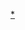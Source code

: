 {{Navbox
|bodyclass=hlist

|name = 越國君主
|title = [[越國]]君主
|state = expandCaption
|above = [[越国君主世系图|世系]]
|list1 = 
*[[無餘]]
*[[無壬]]
*[[無瞫]]
*[[夫譚]]
*[[允常]]
*[[勾践]]
*[[鹿郢]]
*[[不壽]]
*[[朱勾]]
*[[翳 (越国)|翳]]
*[[諸咎]]
*[[錯枝]]
*[[無余]]
*[[無顓]]
*[[無彊]]
|below = {{周朝诸侯国君主}}
}}<noinclude>
[[Category:越國君主|*]]
[[Category:先秦君主导航模板|{{PAGENAME}}]]
</noinclude>